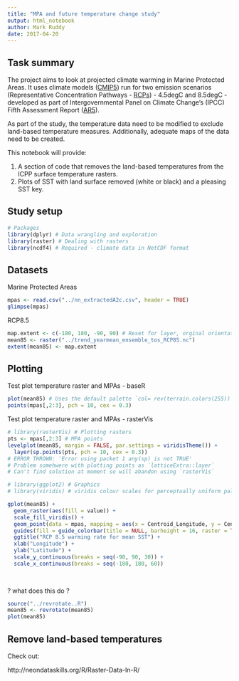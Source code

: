 ```yaml
---
title: "MPA and future temperature change study"
output: html_notebook
author: Mark Ruddy 
date: 2017-04-20
---
```



## Task summary

The project aims to look at projected climate warming in Marine Protected Areas. It uses climate models ([CMIP5](http://cmip-pcmdi.llnl.gov/cmip5/)) run for two emission scenarios (Representative Concentration Pathways - [RCPs](https://www.skepticalscience.com/rcp.php?t=1)) - 4.5degC and 8.5degC - developed as part of Intergovernmental Panel on Climate Change's (IPCC) Fifth Assessment Report ([AR5](http://www.ipcc-data.org/sim/gcm_monthly/AR5/)).

As part of the study, the temperature data need to be modified to exclude land-based temperature measures. Additionally, adequate maps of the data need to be created.

This notebook will provide:

1. A section of code that removes the land-based temperatures from the ICPP surface temperature rasters.
2. Plots of SST with land surface removed (white or black) and a pleasing SST key.

## Study setup

```r
# Packages
library(dplyr) # Data wrangling and exploration
library(raster) # Dealing with rasters
library(ncdf4) # Required - climate data in NetCDF format
```

## Datasets

Marine Protected Areas

```r
mpas <- read.csv("../nn_extractedA2c.csv", header = TRUE)
glimpse(mpas)
```

RCP8.5
```r
map.extent <- c(-180, 180, -90, 90) # Reset for layer, orginal orientation was 0-360 longitude
mean85 <- raster("../trend_yearmean_ensemble_tos_RCP85.nc")
extent(mean85) <- map.extent
```

## Plotting

Test plot temperature raster and MPAs - baseR
```r
plot(mean85) # Uses the default palette `col= rev(terrain.colors(255))` from`raster::plot`
points(mpas[,2:3], pch = 10, cex = 0.3) 
```

Test plot temperature raster and MPAs - rasterVis

```r
# library(rasterVis) # Plotting rasters 
pts <- mpas[,2:3] # MPA points
levelplot(mean85, margin = FALSE, par.settings = viridisTheme()) + 
  layer(sp.points(pts, pch = 10, cex = 0.3))
# ERROR THROWN: 'Error using packet 1 any(sp) is not TRUE'
# Problem somehwere with plotting points as `latticeExtra::layer` 
# Can't find solution at moment so will abandon using `rasterVis`
```

```r
# library(ggplot2) # Graphics
# library(viridis) # viridis colour scales for perceptually uniform palettes. See https://cran.r-project.org/web/packages/viridis/vignettes/intro-to-viridis.html

gplot(mean85) +
  geom_raster(aes(fill = value)) +
  scale_fill_viridis() +
  geom_point(data = mpas, mapping = aes(x = Centroid_Longitude, y = Centroid_Latitude), size = 0.2) + 
  guides(fill = guide_colorbar(title = NULL, barheight = 16, raster = TRUE)) +
  ggtitle("RCP 8.5 warming rate for mean SST") + 
  xlab("Longitude") +
  ylab("Latitude") +
  scale_y_continuous(breaks = seq(-90, 90, 30)) +
  scale_x_continuous(breaks = seq(-180, 180, 60)) 
  
  
```

? what does this do ?
```r
source("../revrotate..R")
mean85 <- revrotate(mean85)
plot(mean85)

```

## Remove land-based temperatures

Check out:

http://neondataskills.org/R/Raster-Data-In-R/

















